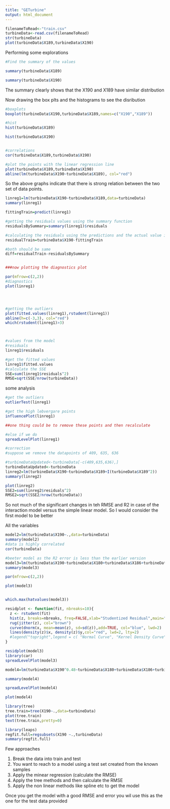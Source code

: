 ```yaml
---
title: "GETurbine"
output: html_document
---
```


```r

filenameToRead<-"train.csv"
turbineData<-read.csv(filenameToRead)
str(turbineData)
plot(turbineData$X189,turbineData$X190)

```

Performing some explorations

```r
#Find the summary of the values

summary(turbineData$X189)

summary(turbineData$X190)


```
The summary clearly shows that the X190 and X189 have similar distribution


Now drawing the box plts and the histograms to see the disribution

```r
#boxplots
boxplot(turbineData$X190,turbineData$X189,names=c("X190","X189"))

#hist
hist(turbineData$X189)

hist(turbineData$X190)


#correlations
cor(turbineData$X189,turbineData$X190)

#plot the points with the linear regression line
plot(turbineData$X189,turbineData$X190)
abline(lm(turbineData$X190~turbineData$X189), col="red")
```

So the above graphs indicate that there is strong relation between the two set of data points.


```r
linreg1=lm(turbineData$X190~turbineData$X189,data=turbineData)
summary(linreg1)

fittingTrain=predict(linreg1)

#getting the residuals values using the summary function
residualsBySummary=summary(linreg1)$residuals

#calculating the residuals using the predictions and the actual value in teh training data
residualTrain=turbineData$X190-fittingTrain

#both should be same
diff=residualTrain-residualsBySummary


###now plotting the diagnostics plot

par(mfrow=c(2,2))
#diagnostics
plot(linreg1)




#getting the outliers
plot(fitted.values(linreg1),rstudent(linreg1))
abline(h=c(-3,3), col="red")
which(rstudent(linreg1)>3)



#values from the model
#residuals
linreg1$residuals

#get the fitted values
linreg1$fitted.values
#calculate the SSE
SSE=sum(linreg1$residuals^2)
RMSE=sqrt(SSE/nrow(turbineData))


```
some analysis

```r
#get the outliers
outlierTest(linreg1)

#get the high lebvergare points
influencePlot(linreg1)

##one thing could be to remove these points and then recalculate

#else if we do 
spreadLevelPlot(linreg1)

#correction
#suppose we remove the datapoints of 409, 635, 636

#turbineDataUpdated<-turbineData[-c(409,635,636),]
turbineDataUpdated<-turbineData
linreg2=lm(turbineData$X190~turbineData$X189+I(turbineData$X189^2))
summary(linreg2)

plot(linreg2)
SSE2=sum(linreg2$residuals^2)
RMSE2=sqrt(SSE2/nrow(turbineData))

```
So not much of the significant changes in teh RMSE and R2 in case of the interaction model versus the simple linear model. So I would consider the first model to be better



All the variables

```r
model2=lm(turbineData$X190~.,data=turbineData)
summary(model2)
#data is highly correlated
cor(turbineData)

#beeter model as the R2 error is less than the earlier version
model3=lm(turbineData$X190~turbineData$X180+turbineData$X186+turbineData$X188+turbineData$X189+turbineData$X191+turbineData$X193+turbineData$X200)
summary(model3)

par(mfrow=c(2,2))

plot(model3)


which.max(hatvalues(model3)) 

residplot <- function(fit, nbreaks=10){
  z <- rstudent(fit)
  hist(z, breaks=nbreaks, freq=FALSE,xlab="Studentized Residual",main="Distribution of Errors")
  rug(jitter(z), col="brown")
  curve(dnorm(x, mean=mean(z), sd=sd(z)),add=TRUE, col="blue", lwd=2)
  lines(density(z)$x, density(z)$y,col="red", lwd=2, lty=2)
  #legend("topright",legend = c( "Normal Curve", "Kernel Density Curve"),lty=1:2, col=c("blue","red"), cex=.7)
}

residplot(model3)
library(car)
spreadLevelPlot(model3)

model4=lm(turbineData$X190^0.48~turbineData$X180+turbineData$X186+turbineData$X188+turbineData$X189+turbineData$X191+turbineData$X193+turbineData$X200)

summary(model4)

spreadLevelPlot(model4)

plot(model4)

library(tree)
tree.train=tree(X190~.,data=turbineData)
plot(tree.train)
text(tree.train,pretty=0)

```
```r
library(leaps)
regfit.full=regsubsets(X190 ~.,turbineData)
summary(regfit.full)
```


Few approaches

1. Break the data into train and test
2. You want to reach to a model using a test set created from the known samples
3. Apply the minear regression (calculate the RMSE)
4. Apply the tree methods and then calculate the RMSE
5. Apply the non linear methods like spline etc to get the model

Once you get the model with a good RMSE and error you wil use this as the one for the test data provided



